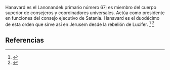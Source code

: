 Hanavard es el Lanonandek primario número 67; es miembro del cuerpo superior de consejeros y coordinadores universales. Actúa como presidente en funciones del consejo ejecutivo de Satania. Hanavard es el duodécimo de esta orden que sirve así en Jerusem desde la rebelión de Lucifer. <ref name="n0">{{lib|LU|45|3|8}}</ref> <ref name="n1">{{lib|LU|45|3|10}}</ref> 

== Referencias ==

<references/>
